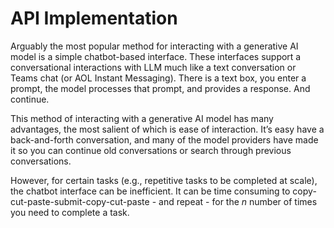 # API Implementation

Arguably the most popular method for interacting with a generative AI model is a simple chatbot-based interface.
These interfaces support a conversational interactions with LLM much like a text conversation or Teams chat (or AOL Instant Messaging). 
There is a text box, you enter a prompt, the model processes that prompt, and provides a response. And continue.

This method of interacting with a generative AI model has many advantages, the most salient of which is ease of interaction. 
It's easy have a back-and-forth conversation, and many of the model providers have made it so you can continue old conversations or search through previous conversations.

However, for certain tasks (e.g., repetitive tasks to be completed at scale), the chatbot interface can be inefficient. It can be time consuming to copy-cut-paste-submit-copy-cut-paste - and repeat - for the _n_ number of times you need to complete a task.

